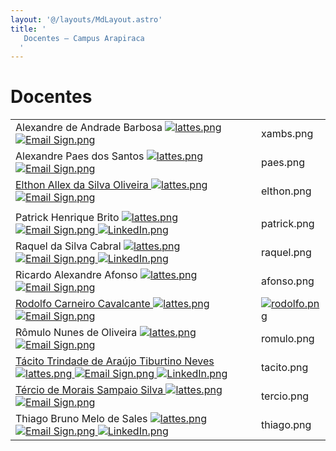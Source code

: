 ```yaml
---
layout: '@/layouts/MdLayout.astro'
title: '
   Docentes — Campus Arapiraca
  '
---
```






Docentes
========













|  |  |
| --- | --- |
| Alexandre de Andrade Barbosa    <a href="http://lattes.cnpq.br/9588814902346410">  <img alt="lattes.png" class="image-richtext image-inline" src="https://arapiraca.ufal.br/graduacao/ciencia-da-computacao/documentos/imagens/lattes-1.png/@@images/3634ba38-045f-4761-80b5-a2cdebb49784.png" title="lattes.png"/> </a>  <a href="mailto:alexandre.barbosa@arapiraca.ufal.br">  <img alt="Email Sign.png" class="image-richtext image-inline" src="https://arapiraca.ufal.br/graduacao/ciencia-da-computacao/documentos/imagens/email-sign.png/@@images/89486abb-0eb5-4ae8-b3d6-b7574b3d7c63.png" title="Email Sign.png"/> </a> | xambs.png |
| Alexandre Paes dos Santos    <a href="http://lattes.cnpq.br/5423120457091917">  <img alt="lattes.png" class="image-richtext image-inline" src="https://arapiraca.ufal.br/graduacao/ciencia-da-computacao/documentos/imagens/lattes-1.png/@@images/3634ba38-045f-4761-80b5-a2cdebb49784.png" title="lattes.png"/> </a>  <a href="mailto:alexandre.santos@arapiraca.ufal.br">  <img alt="Email Sign.png" class="image-richtext image-inline" src="https://arapiraca.ufal.br/graduacao/ciencia-da-computacao/documentos/imagens/email-sign.png/@@images/89486abb-0eb5-4ae8-b3d6-b7574b3d7c63.png" title="Email Sign.png"/> </a> | paes.png |
| <a href="http://www.arapiraca.ufal.br/professor/elthon" rel="noopener" target="_blank">  Elthon Allex da Silva Oliveira </a>    <a href="http://lattes.cnpq.br/7627571580413875">  <img alt="lattes.png" class="image-richtext image-inline" src="https://arapiraca.ufal.br/graduacao/ciencia-da-computacao/documentos/imagens/lattes-1.png/@@images/3634ba38-045f-4761-80b5-a2cdebb49784.png" title="lattes.png"/> </a>  <a href="mailto:elthon@arapiraca.ufal.br">  <img alt="Email Sign.png" class="image-richtext image-inline" src="https://arapiraca.ufal.br/graduacao/ciencia-da-computacao/documentos/imagens/email-sign.png/@@images/89486abb-0eb5-4ae8-b3d6-b7574b3d7c63.png" title="Email Sign.png"/> </a> | elthon.png |
|  |  |
| Patrick Henrique Brito    <a href="http://lattes.cnpq.br/4155051332618408">  <img alt="lattes.png" class="image-richtext image-inline" src="https://arapiraca.ufal.br/graduacao/ciencia-da-computacao/documentos/imagens/lattes-1.png/@@images/3634ba38-045f-4761-80b5-a2cdebb49784.png" title="lattes.png"/> </a>  <a href="mailto:patrick@arapiraca.ufal.br">  <img alt="Email Sign.png" class="image-richtext image-inline" src="https://arapiraca.ufal.br/graduacao/ciencia-da-computacao/documentos/imagens/email-sign.png/@@images/89486abb-0eb5-4ae8-b3d6-b7574b3d7c63.png" title="Email Sign.png"/> </a>  <a href="https://www.linkedin.com/in/patrick-brito-4a23407">  <img alt="LinkedIn.png" class="image-richtext image-inline" src="https://arapiraca.ufal.br/graduacao/ciencia-da-computacao/documentos/imagens/linkedin.png/@@images/e208e032-1f04-4086-bb62-a714a8646ae5.png" title="LinkedIn.png"/> </a> | patrick.png |
| Raquel da Silva Cabral    <a href="http://lattes.cnpq.br/0319343616289472">  <img alt="lattes.png" class="image-richtext image-inline" src="https://arapiraca.ufal.br/graduacao/ciencia-da-computacao/documentos/imagens/lattes-1.png/@@images/3634ba38-045f-4761-80b5-a2cdebb49784.png" title="lattes.png"/> </a>  <a href="mailto:raquel.cabral@arapiraca.ufal.br">  <img alt="Email Sign.png" class="image-richtext image-inline" src="https://arapiraca.ufal.br/graduacao/ciencia-da-computacao/documentos/imagens/email-sign.png/@@images/89486abb-0eb5-4ae8-b3d6-b7574b3d7c63.png" title="Email Sign.png"/> </a>  <a href="https://www.linkedin.com/in/raquel-cabral-556b83b0/">  <img alt="LinkedIn.png" class="image-richtext image-inline" src="https://arapiraca.ufal.br/graduacao/ciencia-da-computacao/documentos/imagens/linkedin.png/@@images/e208e032-1f04-4086-bb62-a714a8646ae5.png" title="LinkedIn.png"/> </a> | raquel.png |
| Ricardo Alexandre Afonso      <a href="http://lattes.cnpq.br/3117877031824338">  <img alt="lattes.png" class="image-richtext image-inline" src="https://arapiraca.ufal.br/graduacao/ciencia-da-computacao/documentos/imagens/lattes-1.png/@@images/3634ba38-045f-4761-80b5-a2cdebb49784.png" title="lattes.png"/> </a>  <a href="mailto:ricardo.afonso@arapiraca.ufal.br">  <img alt="Email Sign.png" class="image-richtext image-inline" src="https://arapiraca.ufal.br/graduacao/ciencia-da-computacao/documentos/imagens/email-sign.png/@@images/89486abb-0eb5-4ae8-b3d6-b7574b3d7c63.png" title="Email Sign.png"/> </a> | afonso.png |
| <a href="https://arapiraca.ufal.br/institucional/docentes/rodolfo-carneiro-cavalcante">  Rodolfo Carneiro Cavalcante </a>        <a href="http://lattes.cnpq.br/0181615416246917">  <img alt="lattes.png" class="image-richtext image-inline" src="https://arapiraca.ufal.br/graduacao/ciencia-da-computacao/documentos/imagens/lattes-1.png/@@images/3634ba38-045f-4761-80b5-a2cdebb49784.png" title="lattes.png"/> </a>  <a href="mailto:rodolfo.cavalcante@arapiraca.ufal.br">  <img alt="Email Sign.png" class="image-richtext image-inline" src="https://arapiraca.ufal.br/graduacao/ciencia-da-computacao/documentos/imagens/email-sign.png/@@images/89486abb-0eb5-4ae8-b3d6-b7574b3d7c63.png" title="Email Sign.png"/> </a> | <a href="https://arapiraca.ufal.br/institucional/docentes/rodolfo-carneiro-cavalcante">  <img alt="rodolfo.png" class="image-richtext image-inline" height="" src="https://arapiraca.ufal.br/graduacao/ciencia-da-computacao/documentos/imagens/rodolfo.png/@@images/05bd1034-107a-42f1-bf5e-9d4e8a4c31ae.png" title="rodolfo.png" width=""/> </a> |
| Rômulo Nunes de Oliveira      <a href="http://lattes.cnpq.br/8255133166870232">  <img alt="lattes.png" class="image-richtext image-inline" src="https://arapiraca.ufal.br/graduacao/ciencia-da-computacao/documentos/imagens/lattes-1.png/@@images/3634ba38-045f-4761-80b5-a2cdebb49784.png" title="lattes.png"/> </a>  <a href="mailto:romulo@nti.ufal.br">  <img alt="Email Sign.png" class="image-richtext image-inline" src="https://arapiraca.ufal.br/graduacao/ciencia-da-computacao/documentos/imagens/email-sign.png/@@images/89486abb-0eb5-4ae8-b3d6-b7574b3d7c63.png" title="Email Sign.png"/> </a> | romulo.png |
| <a href="https://arapiraca.ufal.br/professor/tacito-neves/">  Tácito Trindade de Araújo Tiburtino Neves </a>          <a href="http://lattes.cnpq.br/6235762668449473">  <img alt="lattes.png" class="image-richtext image-inline" src="https://arapiraca.ufal.br/graduacao/ciencia-da-computacao/documentos/imagens/lattes-1.png/@@images/3634ba38-045f-4761-80b5-a2cdebb49784.png" title="lattes.png"/> </a>  <a href="mailto:tacito.neves@arapiraca.ufal.br">  <img alt="Email Sign.png" class="image-richtext image-inline" src="https://arapiraca.ufal.br/graduacao/ciencia-da-computacao/documentos/imagens/email-sign.png/@@images/89486abb-0eb5-4ae8-b3d6-b7574b3d7c63.png" title="Email Sign.png"/> </a>  <a href="https://www.linkedin.com/in/tacitoneves/">  <img alt="LinkedIn.png" class="image-richtext image-inline" src="https://arapiraca.ufal.br/graduacao/ciencia-da-computacao/documentos/imagens/linkedin.png/@@images/e208e032-1f04-4086-bb62-a714a8646ae5.png" title="LinkedIn.png"/> </a> | tacito.png |
| <a href="https://arapiraca.ufal.br/professor/tercio">  Tércio de Morais Sampaio Silva </a>      <a href="http://lattes.cnpq.br/6422000452330465">  <img alt="lattes.png" class="image-richtext image-inline" src="https://arapiraca.ufal.br/graduacao/ciencia-da-computacao/documentos/imagens/lattes-1.png/@@images/3634ba38-045f-4761-80b5-a2cdebb49784.png" title="lattes.png"/> </a>  <a href="mailto:tercio@arapiraca.ufal.br">  <img alt="Email Sign.png" class="image-richtext image-inline" src="https://arapiraca.ufal.br/graduacao/ciencia-da-computacao/documentos/imagens/email-sign.png/@@images/89486abb-0eb5-4ae8-b3d6-b7574b3d7c63.png" title="Email Sign.png"/> </a> | tercio.png |
| Thiago Bruno Melo de Sales      <a href="http://lattes.cnpq.br/1918508793868984">  <img alt="lattes.png" class="image-richtext image-inline" src="https://arapiraca.ufal.br/graduacao/ciencia-da-computacao/documentos/imagens/lattes-1.png/@@images/3634ba38-045f-4761-80b5-a2cdebb49784.png" title="lattes.png"/> </a>  <a href="mailto:thiago.sales@arapiraca.ufal.br">  <img alt="Email Sign.png" class="image-richtext image-inline" src="https://arapiraca.ufal.br/graduacao/ciencia-da-computacao/documentos/imagens/email-sign.png/@@images/89486abb-0eb5-4ae8-b3d6-b7574b3d7c63.png" title="Email Sign.png"/> </a>      <a href="http://www.linkedin.com/in/thiagodesales">  <img alt="LinkedIn.png" class="image-richtext image-inline" src="https://arapiraca.ufal.br/graduacao/ciencia-da-computacao/documentos/imagens/linkedin.png/@@images/e208e032-1f04-4086-bb62-a714a8646ae5.png" title="LinkedIn.png"/> </a> | thiago.png |
















